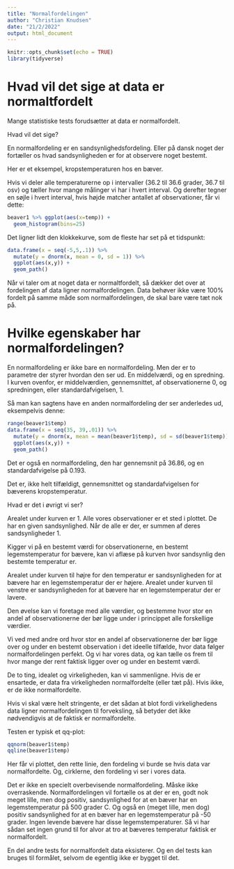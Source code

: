 ```yaml
---
title: "Normalfordelingen"
author: "Christian Knudsen"
date: "21/2/2022"
output: html_document
---
```


```r
knitr::opts_chunk$set(echo = TRUE)
library(tidyverse)
```

# Hvad vil det sige at data er normaltfordelt

Mange statistiske tests forudsætter at data er normalfordelt.

Hvad vil det sige?

En normalfordeling er en sandsynlighedsfordeling. Eller på dansk noget der
fortæller os hvad sandsynligheden er for at observere noget bestemt.

Her er et eksempel, kropstemperaturen hos en bæver.

Hvis vi deler alle temperaturerne op i intervaller (36.2 til 36.6 grader, 36.7 til osv) 
og tæller hvor mange målinger vi har i hvert interval. Og derefter tegner en søjle
i hvert interval, hvis højde matcher antallet af observationer, får vi dette:

```r
beaver1 %>% ggplot(aes(x=temp)) +
  geom_histogram(bins=25)
```

Det ligner lidt den klokkekurve, som de fleste har set på et tidspunkt:

```r
data.frame(x = seq(-5,5,.1)) %>% 
  mutate(y = dnorm(x, mean = 0, sd = 1)) %>% 
  ggplot(aes(x,y)) +
  geom_path()
```
Når vi taler om at noget data er normaltfordelt, så dækker det over at fordelingen
af data ligner normalfordelingen. Data behøver ikke være 100% fordelt på samme måde som
normalfordelingen, de skal bare være tæt nok på.


# Hvilke egenskaber har normalfordelingen?

En normalfordeling er ikke bare en normalfordeling. Men der er to parametre der
styrer hvordan den ser ud. En middelværdi, og en spredning. I kurven ovenfor,
er middelværdien, gennemsnittet, af observationerne 0, og spredningen, eller standardafvigelsen, 1.

Så man kan sagtens have en anden normalfordeling der ser anderledes ud, 
eksempelvis denne:
```r
range(beaver1$temp)
data.frame(x = seq(35, 39,.01)) %>% 
  mutate(y = dnorm(x, mean = mean(beaver1$temp), sd = sd(beaver1$temp))) %>% 
  ggplot(aes(x,y)) +
  geom_path()
```
Det er også en normalfordeling, den har gennemsnit på 36.86, og en standardafvigelse
på 0.193.

Det er, ikke helt tilfældigt, gennemsnittet og standardafvigelsen for bæverens 
kropstemperatur.

Hvad er det i øvrigt vi ser? 

Arealet under kurven er 1. Alle vores observationer er et sted i plottet. De har 
en given sandsynlighed. Når de alle er der, er summen af deres sandsynligheder
1.

Kigger vi på en bestemt værdi for observationerne, en bestemt legemstemperatur
for bævere, kan vi aflæse på kurven hvor sandsynlig den bestemte temperatur er.

Arealet under kurven til højre for den temperatur er sandsynligheden for at 
bævere har en legemstemperatur der er højere. Arealet under kurven til venstre
er sandsynligheden for at bævere har en legemstemperatur der er lavere.

Den øvelse kan vi foretage med alle værdier, og bestemme hvor stor en andel af
observationerne der bør ligge under i princippet alle forskellige værdier.

Vi ved med andre ord hvor stor en andel af observationerne der bør ligge over
og under en bestemt observation i det ideelle tilfælde, hvor data følger 
normalfordelingen perfekt. Og vi har vores data, og kan tælle os frem til hvor
mange der rent faktisk ligger over og under en bestemt værdi.

De to ting, idealet og virkeligheden, kan vi sammenligne. Hvis de er ensartede,
er data fra virkeligheden normalfordelte (eller tæt på). Hvis ikke, er de ikke
normalfordelte.

Hvis vi skal være helt stringente, er det sådan at blot fordi virkelighedens 
data ligner normalfordelingen til forveksling, så betyder det ikke nødvendigvis 
at de faktisk er normalfordelte.

Testen er typisk et qq-plot:

```r
qqnorm(beaver1$temp)
qqline(beaver1$temp)
```

Her får vi plottet, den rette linie, den fordeling vi burde se hvis data var
normalfordelte. Og, cirklerne, den fordeling vi ser i vores data.

Det er ikke en specielt overbevisende normalfordeling. Måske ikke overraskende.
Normalfordelingen vil fortælle os at der er en, godt nok meget lille, men 
dog positiv, sandsynlighed for at en bæver har en legemstemperatur på 500 grader
C. Og også en (meget lille, men dog) positiv sandsynlighed for at en bæver 
har en legemstemperatur på -50 grader. 
Ingen levende bævere har disse legemstemperaturer. Så vi har sådan set ingen
grund til for alvor at tro at bæveres temperatur faktisk er normalfordelt.

En del andre tests for normalfordelt data eksisterer. Og en del tests kan bruges
til formålet, selvom de egentlig ikke er bygget til det.